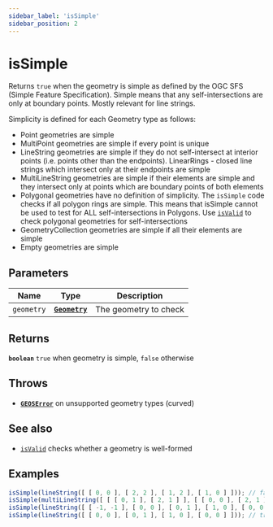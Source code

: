 ```yaml
---
sidebar_label: 'isSimple'
sidebar_position: 2
---
```


# isSimple

Returns `true` when the geometry is simple as defined by the OGC SFS
(Simple Feature Specification).
Simple means that any self-intersections are only at boundary points.
Mostly relevant for line strings.

Simplicity is defined for each Geometry type as follows:
- Point geometries are simple
- MultiPoint geometries are simple if every point is unique
- LineString geometries are simple if they do not self-intersect at interior
  points (i.e. points other than the endpoints). LinearRings - closed line
  strings which intersect only at their endpoints are simple
- MultiLineString geometries are simple if their elements are simple and
  they intersect only at points which are boundary points of both elements
- Polygonal geometries have no definition of simplicity.
  The `isSimple` code checks if all polygon rings are simple.
  This means that isSimple cannot be used to test for ALL self-intersections
  in Polygons. Use [`isValid`](isValid.mdx) to check polygonal geometries for
  self-intersections
- GeometryCollection geometries are simple if all their elements are simple
- Empty geometries are simple

## Parameters

| Name | Type | Description |
| --- | :-: | --- |
| `geometry` | [**`Geometry`**](../types/Geometry/index.mdx) | The geometry to check |

## Returns

**`boolean`** `true` when geometry is simple, `false` otherwise

## Throws

- [**`GEOSError`**](../types/errors.mdx#GEOSError) on unsupported geometry types (curved)

## See also

- [`isValid`](isValid.mdx) checks whether a geometry is well-formed

## Examples

```ts
isSimple(lineString([ [ 0, 0 ], [ 2, 2 ], [ 1, 2 ], [ 1, 0 ] ])); // false - self-intersection
isSimple(multiLineString([ [ [ 0, 1 ], [ 2, 1 ] ], [ [ 0, 0 ], [ 2, 1 ] ] ])); // true - intersection at endpoints is ok
isSimple(lineString([ [ -1, -1 ], [ 0, 0 ], [ 0, 1 ], [ 1, 0 ], [ 0, 0 ] ])); // false - intersection not at the endpoints
isSimple(lineString([ [ 0, 0 ], [ 0, 1 ], [ 1, 0 ], [ 0, 0 ] ])); // true - ring
```
